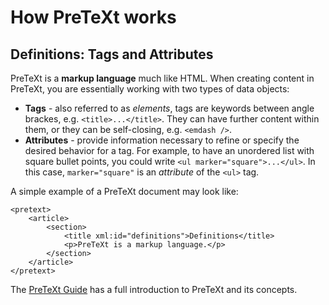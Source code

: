 
# How PreTeXt works

## Definitions: Tags and Attributes

PreTeXt is a **markup language** much like HTML. When creating content in PreTeXt, you are essentially working with two types of data objects:

-   **Tags** - also referred to as _elements_, tags are keywords between angle brackes, e.g. `<title>...</title>`. They can have further
    content within them, or they can be self-closing, e.g. `<emdash />`.
-   **Attributes** - provide information necessary to refine or specify the desired behavior for a tag. For example,
    to have an unordered list with square bullet points, you could write
    `<ul marker="square">...</ul>`. In this case, `marker="square"` is an _attribute_ of the `<ul>` tag.

A simple example of a PreTeXt document may look like:

```ptx
<pretext>
    <article>
        <section>
            <title xml:id="definitions">Definitions</title>
            <p>PreTeXt is a markup language.</p>
        </section>
    </article>
</pretext>
```

The [PreTeXt Guide](https://pretextbook.org/doc/guide/html/guide-toc.html) has a full introduction to PreTeXt and its concepts.
